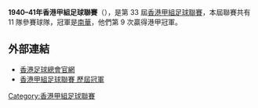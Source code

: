 '''1940–41年香港甲組足球聯賽'''（{{lang-en|Hong Kong First Division Football League}}），是第 33 屆[[香港甲組足球聯賽|香港甲組足球聯賽]]，本屆聯賽共有 11 隊參賽球隊，冠軍是[[南華足球隊|南華]]，他們第 9 次贏得港甲冠軍。

== 外部連結 ==
*[https://www.hkfa.com/ 香港足球總會官網]{{Wayback|url=https://www.hkfa.com/ |date=20190103174738 }}
*[http://www.rsssf.com/tablesh/hkchamp.html 香港甲組足球聯賽 歷屆冠軍]{{Wayback|url=http://www.rsssf.com/tablesh/hkchamp.html |date=20120205190654 }}

{{港甲賽季}}

[[Category:香港甲組足球聯賽|Category:香港甲組足球聯賽]]


{{soccer-stub}}